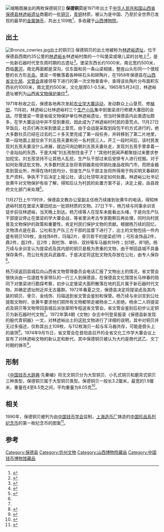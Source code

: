 [[File:Bronze_Wampum.jpg|缩略图]]展出的两枚保德铜贝]]
'''保德铜贝'''是1971年出土于[[中华人民共和国|中华人民共和国]][[山西省|山西省]][[保德县|保德县]][[林遮峪遗址|林遮峪遗址]]商墓的一批[[铜贝|铜贝]]，[[青铜|青铜]]材质，被认为是中国、乃至於全世界已发现的最早的[[金属铸币|金属铸币]]，共出土109枚<ref name="马文">{{cite web |author1=马文 |title=山西保德林遮峪古遗址发现龙山早期石砌城墙 |url=http://chinesearchaeology.net/cn/xianchangchuanzhenlaoshuju/2013/1025/36205.html |website=中国社会科学院考古研究所 |accessdate=2021-03-19 |date=2005-10-13}}</ref>，多收藏于[[山西博物院|山西博物院]]。

== 出土 ==
[[File:Bronze_cowries.jpg|thumb]]出土的铜贝]]
保德铜贝的出土地被称为[[林遮峪遗址|林遮峪遗址]]，位于保德县西南约35公里的[[林遮峪乡|林遮峪乡]]林遮峪村南的一个叫堡梁或墩儿梁的台地上<ref>{{cite web |title=《保德县志》卷十九 文物 |url=http://www.baode.gov.cn/zjbd/bdxz/201802/t20180206_276382.html |website=保德县人民政府 |accessdate=2021-03-19}}</ref>，是一处新石器时代至东周时期的古遗址<ref>{{cite web |title=林遮峪遗址 |url=http://wwj.shanxi.gov.cn/e/action/ShowInfo.php?classid=499&id=25038 |website=山西省文物局 |accessdate=2021-03-17 |date=2019-08-10}}</ref>。堡梁东西长约1000米，南北宽约500米，西临[[黄河|黄河]]，南北两面都是深沟，仅东面和另一条山梁相接，整座山头形同一个很规整的长方形[[半岛|半岛]]。堡梁一带散落着各种碎石头和碎陶片，在1958年保德县在[[山西省文化局|山西省文化局]]、[[山西省文物局|文管会]]直接领导下进行的第一次文物普查中，查得该处陶片分布面积东西长约1000米，南北宽约500米，文化层厚0.1-0.5米。1965年5月24日，林遮峪遗址被列为[[山西省文物保护单位|山西省文物保护单位]]<ref>{{cite news|title=山西省文物保护单位 |url=http://www.jrsx.com.cn/tssx/sxzz/090319_2.htm |accessdate=2012-05-12 |newspaper=今日山西网 |deadurl=yes |archiveurl=https://web.archive.org/web/20131014163748/http://www.jrsx.com.cn/tssx/sxzz/090319_2.htm |archivedate=2013-10-14 }}</ref>。

1971年秋收之后，保德各地再次发起[[农业学大寨运动|农业学大寨运动]]，发动群众上山垦荒、修[[梯田|梯田]]，11月初，林遮峪公社林遮峪村三个[[生产队|生产小队]]集中到堡梁进行修建大寨田的会战。尽管堡梁一带是省级文物保护单位林遮峪遗址，但当时保德县内此类遗址颇多，在学大寨运动中并不受到重视，因此成为了林遮峪村村民的垦荒点。11月27日早饭后，社员们再次来到堡梁上垦荒，由于会战是采取划段包干的方式进行的，绝大多数社员已经在过去的二十多天里完成了第一段任务，并转移到了第二片地里，第一段地面上就仅余下刘五孩夫妻和另一名村民三人。开工一段时间后，该村民发现刘五孩夫妻没什么进展，就边问询边朝刘五孩夫妻处走，发现刘五孩手里拿着一个金灿灿的东西，于是大喊“刘五孩刨住金子了！”其他村民闻声都聚拢过来要求参加挖宝。刘五孩坚持不让其他人乱挖，生产队干部过来后安排专人进行挖掘。对于如何处理这批文物，大多数村民主张将青铜器卖给供销社废品收购门市，而把金器卖到营业所，所得在场村民均分，但是生产队干部主张将所得用于购买明天春耕的生产资料，争执不下后决定上报公社，请公社领导决定如何处置。林遮峪公社书记张黄牛对文物保护有些了解，得知后认为村民的处置方案不妥，决定上报，由县政府文化部门来处理<ref name="杨万续">{{cite journal |author1=杨万续 |title=保德铜贝出土记 |journal=保德名胜（第七辑）}}</ref>。

11月27日上午11时许，保德县文教办公室副主任杨万续接到张黄牛的电话，得知林遮峪村民在堡梁大寨田挖出一批铜材质的文物。27日下午，杨万续与同事余训言徒步前往林遮峪，当天晚上到达。杨万续等人在现车未能看出头绪，于是向生产队干部提议停止在堡梁的学大寨会战，等省里派考古专家勘察后再处理，同时向村民普及文物保护的政策和重要性，肯定村民们保护文物的贡献。根据杨万续的回忆，文物清点是在县、公社和生产队三方干部的监督下进行了，出土的文物包括一件内盛有铜贝109枚，金线饰6件，玛瑙2片，骨贝若干的提梁卣1件；弓形金饰品2件，鼎2件，瓿2件，豆2件；舆栏饰、单铃、双铃等车马器共19件；剑1把，斧1把。杨万续与余训言认为提梁卣及其内部的铜贝是极为贵重的文物，由于带回县城不具备保存条件，而公社有民兵武器库，于是决定将这批文物先存放在公社，由专人保存<ref name="杨万续"/>。

杨万续返回县城后向山西省文物管理委员会电话汇报了文物出土的情况，省文管会很快派由一位逯姓专家带队的一行三人到保德县，在保德县文化馆馆长马林春的陪同下对堡梁进行勘探考察，初步认定堡梁大面积散落在地的瓦片属于新石器时代文物，并确定遗址附近并无古墓群。1972年春夏之交，保德县决定将提梁卣及其内装的铜贝、骨贝、金线饰、玛瑙送到省文管会鉴别和保管。杨万续与余训言到公社提取文物时，张黄牛要求他们把所有文物都带走被杨余二人拒绝。杨余二人将提梁卣及铜贝等文物带回县城后派张翠明专程送省文管会。省文管会鉴别后初步认定铜贝为新石器时代文物<ref name="杨万续"/>。1972年第4期《文物》杂志中刊登吴振录《保德县新发现的殷代青铜器》一文，对林遮峪出土的这批文物进行了详细的说明，其中对铜贝并无过多描述，仅称其出土109枚，与112枚海贝一起与车马器共存，可能是辔头上的装饰<ref name="吴振录1972">{{cite journal |author1=吴振录 |title=保德县新发现的殷代青铜器 |journal=文物 |date=1972 |issue=04 |pages=62-66}}</ref>。1974年9月15日，省文管会在昔阳县召开的全省文化工作学大寨会议上宣布了对林遮峪文物的新认定和断代，其中保德铜贝被认为大约是商代武乙、文丁时期的铸币<ref name="薛延林2006">{{cite journal |author1=薛延林 |title="保德铜贝"溯往 |journal=钱币博览 |date=2006 |volume=000 |issue=002 |page=31}}</ref>。

== 形制 ==
《[[中国钱币大辞典|中国钱币大辞典]]·先秦编》将无文铜贝分为大型铜贝、小孔式铜贝和磨背式铜贝三种类型，保德铜贝属于大型铜贝类型。保德铜贝一般长3.2厘米，最宽的1.9厘米，重量在4至8.5克之间，平均重量为8.05克<ref name="dcd">{{cite book |author1=中国钱币大辞典编纂委 |title=中国钱币大辞典·先秦篇 |date=1995-12 |publisher=中华书局 |isbn=9787101012415 |pages=32}}</ref>。

<!---暂未找到其主要收藏点山西博物院的资料，隐藏
== 展出 ==
[[中国钱币博物馆|中国钱币博物馆]]的基本陈列“中国历代货币陈列”位于该馆展馆的二三层，其中“中国古代货币陈列”部分的先秦展柜中展出有两枚土于山西保德林遮峪的商代铜仿贝<ref>{{cite web |title=中国钱币博物馆 |url=http://www.cabo-golfing.com/zggjysw/jigouxiangxi.aspx-id823.html |website=中国国家艺术网 |accessdate=2021-03-19 |date=2010-01-14}}</ref><ref>{{cite web |title=博物馆陈列 |url=http://www.cnm.com.cn/zgqbbwg/132792/132381/index.html |website=中国钱币博物馆 |accessdate=2021-03-19 |date=2015-07-16}}</ref>。
-->
== 相关 ==
1990年，保德铜贝被列为由[[中国钱币学会|中国钱币学会]]监制，[[上海造币厂|上海造币厂]]铸造的[[中国珍品系列纪念币|中国珍品系列纪念币]]的第一枚纪念币的图案<ref name="薛文军">{{cite journal |author1=薛文军 |title="保德铜贝"出土记 |journal=五台山 |date=2007 |volume=000 |issue=002 |pages=29-30}}</ref>。

== 参考 ==
{{reflist|30em}}

{{先秦货币|cat|B}}

[[Category:保德县|Category:保德县]]
[[Category:忻州文物|Category:忻州文物]]
[[Category:山西博物院藏品|Category:山西博物院藏品]]
[[Category:中国钱币博物馆藏品|Category:中国钱币博物馆藏品]]
